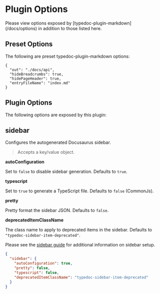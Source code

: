 
# Plugin Options

<Callout type="info">
  Please view options exposed by [typedoc-plugin-markdown](/docs/options) in
  addition to those listed here.
</Callout>

## Preset Options

The following are preset typedoc-plugin-markdown options:

```json"
{
  "out": "./docs/api",
  "hideBreadcrumbs": true,
  "hidePageHeader": true,
  "entryFileName": "index.md"
}
```

## Plugin Options

The following options are exposed by this plugin:

## sidebar

<Callout emoji="💡">Configures the autogenerated Docusaurus sidebar.</Callout>

> Accepts a key/value object.

**autoConfiguration**

Set to `false` to disable sidebar generation. Defaults to `true`.

**typescript**

Set to `true` to generate a TypeScript file. Defaults to `false` (CommonJs).

**pretty**

Pretty format the sidebar JSON. Defaults to `false`.

**deprecatedItemClassName**

The class name to apply to deprecated items in the sidebar. Defaults to `"typedoc-sidebar-item-deprecated"`.

Please see the [sidebar guide](/plugins/docusaurus/guides/sidebar) for additional information on sidebar setup.

```json filename="typedoc.json"
{
  "sidebar": {
    "autoConfiguration": true,
    "pretty": false,
    "typescript": false,
    "deprecatedItemClassName": "typedoc-sidebar-item-deprecated"
  }
}
```
